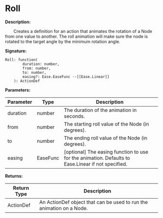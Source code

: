 # Roll

**Description:**

&emsp;&emsp;Creates a definition for an action that animates the rotation of a Node from one value to another.
The roll animation will make sure the node is rotated to the target angle by the minimum rotation angle.

**Signature:**
```tl
Roll: function(
		duration: number,
		from: number,
		to: number,
		easing?: Ease.EaseFunc --[[Ease.Linear]]
	): ActionDef
```

**Parameters:**

| Parameter | Type | Description |
| --- | --- | --- |
| duration | number | The duration of the animation in seconds. |
| from | number | The starting roll value of the Node (in degrees). |
| to | number | The ending roll value of the Node (in degrees). |
| easing | EaseFunc | [optional] The easing function to use for the animation. Defaults to Ease.Linear if not specified. |

**Returns:**

| Return Type | Description |
| --- | --- |
| ActionDef | An ActionDef object that can be used to run the animation on a Node. |